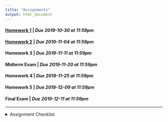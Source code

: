 ```yaml
---
title: "Assignments"
output: html_document
---
```


#### [Homework 1](https://rstudio.cloud/spaces/36306/project/642824){target="_blank"} | *Due 2019-10-30 at 11:59pm*
#### [Homework 2](https://rstudio.cloud/spaces/36306/project/659054){target="_blank"} | *Due 2019-11-04 at 11:59pm*
#### Homework 3 | *Due 2019-11-11 at 11:59pm*
#### Midterm Exam | *Due 2019-11-20 at 11:59pm*
#### Homework 4 | *Due 2019-11-25 at 11:59pm*
#### Homework 5 | *Due 2019-12-09 at 11:59pm*
#### Final Exam | *Due 2019-12-11 at 11:59pm*

---
<details>
<summary>Assignment Checklist
</summary>

1. Login to [RStudio Cloud](https://rstudio.cloud/)
2. Navigate to the course workspace
3. Click on the homework assignment
4. Click Start or Continue, whichever appears at the top of the assignment
5. Look at `README.md` for homework instructions
6. Make the needed changes to your project (do not make changes after the due date)
</details>